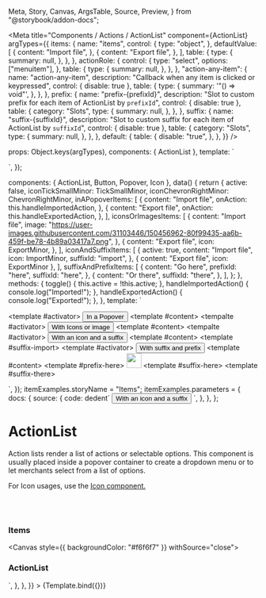   Meta,
  Story,
  Canvas,
  ArgsTable,
  Source,
  Preview,
} from "@storybook/addon-docs";


<Meta
  title="Components / Actions / ActionList"
  component={ActionList}
  argTypes={{
    items: {
      name: "items",
      control: {
        type: "object",
      },
      defaultValue: [
        {
          content: "Import file",
        },
        {
          content: "Export file",
        },
      ],
      table: {
        type: {
          summary: null,
        },
      },
    },
    actionRole: {
      control: {
        type: "select",
        options: ["menuitem"],
      },
      table: {
        type: {
          summary: null,
        },
      },
    },
    "action-any-item": {
      name: "action-any-item",
      description: "Callback when any item is clicked or keypressed",
      control: { disable: true },
      table: {
        type: {
          summary: '"() => void"',
        },
      },
    },
    prefix: {
      name: "prefix-{prefixId}",
      description:
        "Slot to custom prefix for each item of ActionList by `prefixId`",
      control: { disable: true },
      table: {
        category: "Slots",
        type: {
          summary: null,
        },
      },
    },
    suffix: {
      name: "suffix-{suffixId}",
      description:
        "Slot to custom suffix for each item of ActionList by `suffixId`",
      control: { disable: true },
      table: {
        category: "Slots",
        type: {
          summary: null,
        },
      },
    },
    default: {
      table: {
        disable: "true",
      },
    },
  }}
/>

  props: Object.keys(argTypes),
  components: { ActionList },
  template: `<div :style="{width: '200px', background: '#fff'}" data-style="{width: '200px', background: '#fff'}">
    <ActionList v-bind="$props"></ActionList>
  </div>`,
});

  components: { ActionList, Button, Popover, Icon },
  data() {
    return {
      active: false,
      iconTickSmallMinor: TickSmallMinor,
      iconChevronRightMinor: ChevronRightMinor,
      inAPopoverItems: [
        {
          content: "Import file",
          onAction: this.handleImportedAction,
        },
        {
          content: "Export file",
          onAction: this.handleExportedAction,
        },
      ],
      iconsOrImagesItems: [
        {
          content: "Import file",
          image:
            "https://user-images.githubusercontent.com/31103446/150456962-80f99435-aa6b-459f-be78-4b89a03417a7.png",
        },
        {
          content: "Export file",
          icon: ExportMinor,
        },
      ],
      iconAndSuffixItems: [
        {
          active: true,
          content: "Import file",
          icon: ImportMinor,
          suffixId: "import",
        },
        { content: "Export file", icon: ExportMinor },
      ],
      suffixAndPrefixItems: [
        {
          content: "Go here",
          prefixId: "here",
          suffixId: "here",
        },
        {
          content: "Or there",
          suffixId: "there",
        },
      ],
    };
  },
  methods: {
    toggle() {
      this.active = !this.active;
    },
    handleImportedAction() {
      console.log("Imported!");
    },
    handleExportedAction() {
      console.log("Exported!");
    },
  },
  template: ` <div :style="{display: 'flex', flexDirection: 'row', gap: '40px', justifyContent: 'center'}">
    <Popover
      :active="active"
      autofocusTarget="first-node"
      v-on:click="toggle"
    >
      <template #activator>
        <Button :disclosure="true" v-on:click="toggle">
          In a Popover
        </Button>
      </template>
      <template #content>
        <ActionList :items="inAPopoverItems"/>
      </template>
    </Popover>
    <Popover :active="true">
      <tempalte #activator>
        <Button :disclosure="true"> With Icons or image </Button>
      </template>
      <template #content>
        <ActionList :items="iconsOrImagesItems"/>
      </template>
    </Popover>
    <Popover :active="true">
      <tempalte #activator>
        <Button :disclosure="true"> With an icon and a suffix </Button>
      </template>
      <template #content>
        <ActionList :items="iconAndSuffixItems">
          <template #suffix-import>
            <Icon :source="iconTickSmallMinor" />
          </template>
        </ActionList>
      </template>
    </Popover>
    <Popover :active="true">
      <template #activator>
        <Button slot="activator" :disclosure="true"> With suffix and prefix </Button>
      </template>
      <template #content>
        <ActionList :items="suffixAndPrefixItems">
          <template #prefix-here>
            <img width="30" height="30" src="https://user-images.githubusercontent.com/31103446/150456962-80f99435-aa6b-459f-be78-4b89a03417a7.png"/>
          </template>
          <template #suffix-here>
            <Icon :source="iconChevronRightMinor" />
          </template>
          <template #suffix-there>
            <Icon :source="iconChevronRightMinor" />
          </template>
        </ActionList>
      </template>
    </Popover>
  </div>`,
});
itemExamples.storyName = "Items";
itemExamples.parameters = {
  docs: {
    source: {
      code: dedent`
        <template>
          <Popover
            :active="active"
            autofocusTarget="first-node"
            v-on:click="toggle"
          >
            <template #activator>
              <Button :disclosure="true" v-on:click="toggle">
                In a Popover
              </Button>
            </template>
            <template #content>
              <ActionList :items="inAPopoverItems"/>
            </template>
          </Popover>
          <Popover :active="true">
            <tempalte #activator>
              <Button :disclosure="true"> With Icons or image </Button>
            </template>
            <template #content>
              <ActionList :items="iconsOrImagesItems"/>
            </template>
          </Popover>
          <Popover :active="true">
            <tempalte #activator>
              <Button :disclosure="true"> With an icon and a suffix </Button>
            </template>
            <template #content>
              <ActionList :items="iconAndSuffixItems">
                <template #suffix-import>
                  <Icon :source="iconTickSmallMinor" />
                </template>
              </ActionList>
            </template>
          </Popover>
          <Popover :active="true">
            <template #activator>
              <Button slot="activator" :disclosure="true"> With suffix and prefix </Button>
            </template>
            <template #content>
              <ActionList :items="suffixAndPrefixItems">
                <template #prefix-here>
                  <img width="30" height="30" src="https://user-images.githubusercontent.com/31103446/150456962-80f99435-aa6b-459f-be78-4b89a03417a7.png"/>
                </template>
                <template #suffix-here>
                  <Icon :source="iconChevronRightMinor" />
                </template>
                <template #suffix-there>
                  <Icon :source="iconChevronRightMinor" />
                </template>
              </ActionList>
            </template>
          </Popover>
        </template>
        <script>
          components: { ActionList, Button, Popover, Icon },
          data() {
            return {
              active: false,
              iconTickSmallMinor: TickSmallMinor,
              iconChevronRightMinor: ChevronRightMinor,
              inAPopoverItems: [
                {
                  content: "Import file",
                  onAction: this.handleImportedAction,
                },
                {
                  content: "Export file",
                  onAction: this.handleExportedAction,
                },
              ],
              iconsOrImagesItems: [
                {
                  content: "Import file",
                  image:
                    "https://user-images.githubusercontent.com/31103446/150456962-80f99435-aa6b-459f-be78-4b89a03417a7.png",
                },
                {
                  content: "Export file",
                  icon: ExportMinor,
                },
              ],
              iconAndSuffixItems: [
                {
                  active: true,
                  content: "Import file",
                  icon: ImportMinor,
                  suffixId: "import",
                },
                { content: "Export file", icon: ExportMinor },
              ],
              suffixAndPrefixItems: [
                {
                  content: "Go here",
                  prefixId: "here",
                  suffixId: "here",
                },
                {
                  content: "Or there",
                  suffixId: "there",
                },
              ],
            };
          },
          methods: {
            toggle() {
              this.active = !this.active;
            },
            handleImportedAction() {
              console.log("Imported!");
            },
            handleExportedAction() {
              console.log("Exported!");
            },
          },
        </script>
        `,
    },
  },
};

# ActionList

Action lists render a list of actions or selectable options. This component is usually placed inside a popover container to create a dropdown menu or to let merchants select from a list of options.

For Icon usages, use the [Icon component.](/docs/components-images-and-icons-icon--icon)

<br />
<br />

### Items

<Canvas style={{ backgroundColor: "#f6f6f7" }} withSource="close">
  <Story story={itemExamples} height="250px" inline={false} />
</Canvas>

### ActionList

<Canvas>
  <Story
    name="ActionList"
    height="40px"
    parameters={{
      docs: {
        source: {
          code: dedent`
            <ActionList v-bind="props"></ActionList>
          `,
        },
      },
    }}
  >
    {Template.bind({})}
  </Story>
</Canvas>

<ArgsTable story="ActionList" />
